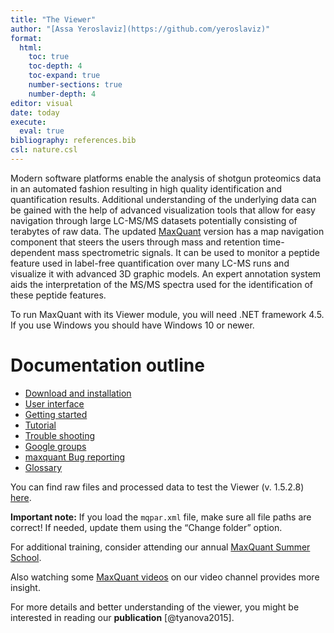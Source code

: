 ```yaml
---
title: "The Viewer"
author: "[Assa Yeroslaviz](https://github.com/yeroslaviz)"
format: 
  html:
    toc: true
    toc-depth: 4
    toc-expand: true
    number-sections: true
    number-depth: 4
editor: visual
date: today
execute:
  eval: true
bibliography: references.bib
csl: nature.csl
---
```


Modern software platforms enable the analysis of shotgun proteomics data in an automated fashion resulting in high quality identification and quantification results. Additional understanding of the underlying data can be gained with the help of advanced visualization tools that allow for easy navigation through large LC-MS/MS datasets potentially consisting of terabytes of raw data. The updated [MaxQuant](index.html) version has a map navigation component that steers the users through mass and retention time-dependent mass spectrometric signals. It can be used to monitor a peptide feature used in label-free quantification over many LC-MS runs and visualize it with advanced 3D graphic models. An expert annotation system aids the interpretation of the MS/MS spectra used for the identification of these peptide features.

To run MaxQuant with its Viewer module, you will need .NET framework 4.5. If you use Windows you should have Windows 10 or newer.

# Documentation outline

-   [Download and installation](Download_Installation.html)
-   [User interface](user_intereface.html)
-   [Getting started](viewer_gettingStarted.html)
-   [Tutorial](viewer_tutorials.html)
-   [Trouble shooting](troubleshooting.html)
-   [Google groups](https://groups.google.com/g/maxquant-list?pli=1)
-   [maxquant Bug reporting](https://github.com/cox-labs/CoxLab_Bug_Reporting)
-   [Glossary](docs/Glossary.html)

You can find raw files and processed data to test the Viewer (v. 1.5.2.8) [here](https://datashare.biochem.mpg.de/s/nOJZoCv8Y4FZMQH).

**Important note:** If you load the `mqpar.xml` file, make sure all file paths are correct! If needed, update them using the "Change folder" option.

For additional training, consider attending our annual [MaxQuant Summer School](https://maxquant.org/summer_school/).

Also watching some [MaxQuant videos](http://www.youtube.com/channel/UCKYzYTm1cnmc0CFAMhxDO8w) on our video channel provides more insight.

For more details and better understanding of the viewer, you might be interested in reading our **publication** [@tyanova2015].
